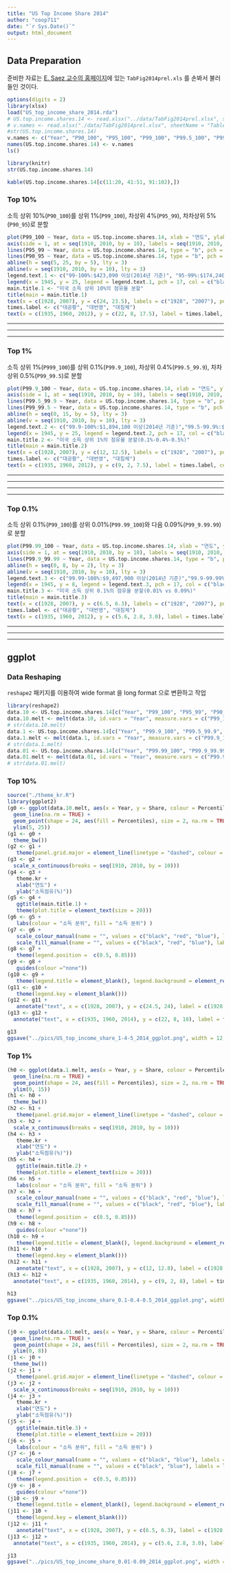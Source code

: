 ```yaml
---
title: "US Top Income Share 2014"
author: "coop711"
date: "`r Sys.Date()`"
output: html_document
---
```


## Data Preparation

준비한 자료는  [E. Saez 교수의 홈페이지](http://elsa.berkeley.edu/~saez/)에 있는 `TabFig2014prel.xls` 를 손봐서 불러들인 것이다. 

```r
options(digits = 2)
library(xlsx)
load("US_top_income_share_2014.rda")
# US.top.income.shares.14 <- read.xlsx("../data/TabFig2014prel.xlsx", sheetIndex = 9, sheetName = "Table A3", startRow = 6, endRow = 107, colIndex = c(1:7, 9:13), header = FALSE)
# v.names <- read.xlsx("./data/TabFig2014prel.xlsx", sheetName = "Table A3", startRow = 4, endRow = 4, colIndex = c(2:7, 9:14), colClasses = character, header = FALSE)
#str(US.top.income.shares.14)
v.names <- c("Year", "P90_100", "P95_100", "P99_100", "P99.5_100", "P99.9_100", "P99.99_100", "P90_95", "P95_99", "P99_99.5", "P99.5_99.9", "P99.9_99.99")
names(US.top.income.shares.14) <- v.names
ls()
```

<!--작업을 마친 자료파일은 `US.top.income.shares.14`이며, 이 자료의 구조와 앞의 몇 열의 값은 다음과 같다.-->

```r
library(knitr)
str(US.top.income.shares.14)
```

```r
kable(US.top.income.shares.14[c(11:20, 41:51, 91:102),])
```


### Top 10%

소득 상위 10%(`P90_100`)를 상위 1%(`P99_100`), 차상위 4%(`P95_99`), 차차상위 5%(`P90_95`)로 분할

```r
plot(P99_100 ~ Year, data = US.top.income.shares.14, xlab = "연도", ylab = "소득점유(%)", ylim = c(5, 25), xaxt = "n", type = "b", pch = 17)
axis(side = 1, at = seq(1910, 2010, by = 10), labels = seq(1910, 2010, by = 10))
lines(P95_99 ~ Year, data = US.top.income.shares.14, type = "b", pch = 17, col = "red")
lines(P90_95 ~ Year, data = US.top.income.shares.14, type = "b", pch = 17, col = "blue")
abline(h = seq(5, 25, by = 5), lty = 3)
abline(v = seq(1910, 2010, by = 10), lty = 3)
legend.text.1 <- c("99-100%:$423,090 이상(2014년 기준)", "95-99%:$174,240-$423,090", "90-95%:$121,360-$174,240")
legend(x = 1945, y = 25, legend = legend.text.1, pch = 17, col = c("black", "red", "blue"))
main.title.1 <- "미국 소득 상위 10%의 점유율 분할"
title(main = main.title.1)
text(x = c(1928, 2007), y = c(24, 23.5), labels = c("1928", "2007"), pos = 3)
times.label <- c("대공황", "대번영", "대침체")
text(x = c(1935, 1960, 2012), y = c(22, 8, 17.5), label = times.label, cex = 2.0, col = "red")
```

<!--dev.copy

```r
dev.copy(png, file = "../pics/US_top_income_share_1-4-5_2014.png", width = 12, height = 6.75)
dev.off()
```
-->

----

----

----

### Top 1% 

소득 상위 1%(`P999_100`)를 상위 0.1%(`P99.9_100`), 차상위 0.4%(`P99.5_99.9`), 차차상위 0.5%(`P99_99.5`)로 분할

```r
plot(P99.9_100 ~ Year, data = US.top.income.shares.14, xlab = "연도", ylab = "소득점유(%)", ylim = c(0, 15), xaxt = "n", type = "b", pch = 17)
axis(side = 1, at = seq(1910, 2010, by = 10), labels = seq(1910, 2010, by = 10))
lines(P99.5_99.9 ~ Year, data = US.top.income.shares.14, type = "b", pch = 17, col = "red")
lines(P99_99.5 ~ Year, data = US.top.income.shares.14, type = "b", pch = 17, col = "blue")
abline(h = seq(0, 15, by = 5), lty = 3)
abline(v = seq(1910, 2010, by = 10), lty = 3)
legend.text.2 <- c("99.9-100%:$1,894,100 이상(2014년 기준)","99.5-99.9%:$646,550-$1,894,100","99-99.5%:$423,090-$646,550")
legend(x = 1945, y = 25, legend = legend.text.2, pch = 17, col = c("black", "red", "blue"))
main.title.2 <- "미국 소득 상위 1%의 점유율 분할(0.1%-0.4%-0.5%)"
title(main = main.title.2)
text(x = c(1928, 2007), y = c(12, 12.5), labels = c("1928", "2007"), pos = 3)
times.label <- c("대공황", "대번영", "대침체")
text(x = c(1935, 1960, 2012), y = c(9, 2, 7.5), label = times.label, cex = 2.0, col = "red")
```

<!--dev.copy

```r
dev.copy(png, file = "../pics/US_top_income_share_0.1-0.4-0.5_2014.png", width = 12, height = 6.75)
dev.off()
```
-->


----

----

----

---

### Top 0.1% 

소득 상위 0.1%(`P99_100`)를 상위 0.01%(`P99.99_100`)와 다음 0.09%(`P99_9.99.99`)로 분할

```r
plot(P99.99_100 ~ Year, data = US.top.income.shares.14, xlab = "연도", ylab = "소득점유(%)", ylim = c(0, 8), xaxt = "n", type = "b", pch = 17)
axis(side = 1, at = seq(1910, 2010, by = 10), labels = seq(1910, 2010, by = 10))
lines(P99.9_99.99 ~ Year, data = US.top.income.shares.14, type = "b", pch = 17, col = "blue")
abline(h = seq(0, 8, by = 2), lty = 3)
abline(v = seq(1910, 2010, by = 10), lty = 3)
legend.text.3 <- c("99.99-100%:$9,497,900 이상(2014년 기준)","99.9-99.99%:$1,894,100-$9,497,900")
legend(x = 1945, y = 8, legend = legend.text.3, pch = 17, col = c("black", "blue"))
main.title.3 <- "미국 소득 상위 0.1%의 점유율 분할(0.01% vs 0.09%)"
title(main = main.title.3)
text(x = c(1928, 2007), y = c(6.5, 6.3), labels = c("1928", "2007"), pos = 3)
times.label <- c("대공황", "대번영", "대침체")
text(x = c(1935, 1960, 2012), y = c(5.6, 2.8, 3.0), label = times.label, cex = 2.0, col = "red")
```

<!--dev.copy

```r
dev.print(png, file = "../pics/US_top_income_share_0.01-0.09_2014.png", width = 12, height = 6.75)
dev.off()
```
-->

----

----

----

## ggplot

### Data Reshaping

`reshape2` 패키지를 이용하여 wide format 을 long format 으로 변환하고 작업

```r
library(reshape2)
data.10 <- US.top.income.shares.14[c("Year", "P99_100", "P95_99", "P90_95")]
data.10.melt <- melt(data.10, id.vars = "Year", measure.vars = c("P99_100", "P95_99", "P90_95"), variable.name = "Percentiles", value.name = "Share")
# str(data.10.melt)
data.1 <- US.top.income.shares.14[c("Year", "P99.9_100", "P99.5_99.9", "P99_99.5")]
data.1.melt <- melt(data.1, id.vars = "Year", measure.vars = c("P99.9_100", "P99.5_99.9", "P99_99.5"), variable.name = "Percentiles", value.name = "Share")
# str(data.1.melt)
data.01 <- US.top.income.shares.14[c("Year", "P99.99_100", "P99.9_99.99")]
data.01.melt <- melt(data.01, id.vars = "Year", measure.vars = c("P99.99_100", "P99.9_99.99"), variable.name = "Percentiles", value.name = "Share")
# str(data.01.melt)
```

### Top 10% 

```r
source("./theme_kr.R")
library(ggplot2)
(g0 <- ggplot(data.10.melt, aes(x = Year, y = Share, colour = Percentiles)) + 
  geom_line(na.rm = TRUE) + 
  geom_point(shape = 24, aes(fill = Percentiles), size = 2, na.rm = TRUE) + 
  ylim(5, 25))
(g1 <- g0 + 
  theme_bw())
(g2 <- g1 + 
   theme(panel.grid.major = element_line(linetype = "dashed", colour = "black")))
(g3 <- g2 + 
  scale_x_continuous(breaks = seq(1910, 2010, by = 10)))
(g4 <- g3 + 
   theme.kr + 
   xlab("연도") + 
   ylab("소득점유(%)"))
(g5 <- g4 + 
   ggtitle(main.title.1) + 
   theme(plot.title = element_text(size = 20)))
(g6 <- g5 + 
   labs(colour = "소득 분위", fill = "소득 분위") )
(g7 <- g6 + 
   scale_colour_manual(name = "", values = c("black", "red", "blue"), labels = legend.text.1) +
   scale_fill_manual(name = "", values = c("black", "red", "blue"), labels = legend.text.1))
(g8 <- g7 + 
   theme(legend.position =  c(0.5, 0.85)))
(g9 <- g8 + 
   guides(colour ="none"))
(g10 <- g9 + 
   theme(legend.title = element_blank(), legend.background = element_rect(fill = "white", colour = "black")))
(g11 <- g10 + 
   theme(legend.key = element_blank()))
(g12 <- g11 + 
   annotate("text", x = c(1928, 2007), y = c(24.5, 24), label = c(1928, 2007)))
(g13 <- g12 + 
  annotate("text", x = c(1935, 1960, 2014), y = c(22, 8, 18), label = times.label, colour = "red", family = "HCR Dotum LVT", size = 8))
```

```r
g13
ggsave("../pics/US_top_income_share_1-4-5_2014_ggplot.png", width = 12, height = 6.75)
```

### Top 1% 

```r
(h0 <- ggplot(data.1.melt, aes(x = Year, y = Share, colour = Percentiles)) + 
  geom_line(na.rm = TRUE) + 
  geom_point(shape = 24, aes(fill = Percentiles), size = 2, na.rm = TRUE) + 
  ylim(0, 15))
(h1 <- h0 + 
  theme_bw())
(h2 <- h1 + 
   theme(panel.grid.major = element_line(linetype = "dashed", colour = "black")))
(h3 <- h2 + 
  scale_x_continuous(breaks = seq(1910, 2010, by = 10)))
(h4 <- h3 + 
   theme.kr + 
   xlab("연도") + 
   ylab("소득점유(%)"))
(h5 <- h4 + 
   ggtitle(main.title.2) + 
   theme(plot.title = element_text(size = 20)))
(h6 <- h5 + 
   labs(colour = "소득 분위", fill = "소득 분위") )
(h7 <- h6 + 
   scale_colour_manual(name = "", values = c("black", "red", "blue"), labels = legend.text.2) +
   scale_fill_manual(name = "", values = c("black", "red", "blue"), labels = legend.text.2))
(h8 <- h7 + 
   theme(legend.position =  c(0.5, 0.85)))
(h9 <- h8 + 
   guides(colour ="none"))
(h10 <- h9 + 
   theme(legend.title = element_blank(), legend.background = element_rect(fill = "white", colour = "black")))
(h11 <- h10 + 
   theme(legend.key = element_blank()))
(h12 <- h11 + 
   annotate("text", x = c(1928, 2007), y = c(12, 12.8), label = c(1928, 2007)))
(h13 <- h12 + 
  annotate("text", x = c(1935, 1960, 2014), y = c(9, 2, 8), label = times.label, colour = "red", family = "HCR Dotum LVT", size = 8))
```

```r
h13
ggsave("../pics/US_top_income_share_0.1-0.4-0.5_2014_ggplot.png", width = 12, height = 6.75)
```

### Top 0.1% 

```r
(j0 <- ggplot(data.01.melt, aes(x = Year, y = Share, colour = Percentiles)) + 
  geom_line(na.rm = TRUE) + 
  geom_point(shape = 24, aes(fill = Percentiles), size = 2, na.rm = TRUE) + 
  ylim(0, 8))
(j1 <- j0 + 
  theme_bw())
(j2 <- j1 + 
   theme(panel.grid.major = element_line(linetype = "dashed", colour = "black")))
(j3 <- j2 + 
  scale_x_continuous(breaks = seq(1910, 2010, by = 10)))
(j4 <- j3 + 
   theme.kr + 
   xlab("연도") + 
   ylab("소득점유(%)"))
(j5 <- j4 + 
   ggtitle(main.title.3) + 
   theme(plot.title = element_text(size = 20)))
(j6 <- j5 + 
   labs(colour = "소득 분위", fill = "소득 분위") )
(j7 <- j6 + 
   scale_colour_manual(name = "", values = c("black", "blue"), labels = legend.text.3) +
   scale_fill_manual(name = "", values = c("black", "blue"), labels = legend.text.3))
(j8 <- j7 + 
   theme(legend.position =  c(0.5, 0.85)))
(j9 <- j8 + 
   guides(colour ="none"))
(j10 <- j9 + 
   theme(legend.title = element_blank(), legend.background = element_rect(fill = "white", colour = "black")))
(j11 <- j10 + 
   theme(legend.key = element_blank()))
(j12 <- j11 + 
   annotate("text", x = c(1928, 2007), y = c(6.5, 6.3), label = c(1928, 2007)))
(j13 <- j12 + 
  annotate("text", x = c(1935, 1960, 2014), y = c(5.6, 2.8, 3.0), label = times.label, colour = "red", family = "HCR Dotum LVT", size = 8))
```

```r
j13
ggsave("../pics/US_top_income_share_0.01-0.09_2014_ggplot.png", width = 12, height = 6.75)
```


<!--## 뒷 정리

```r
# save.image(file = "US_top_income_shares_2014_add.rda")
```
-->
